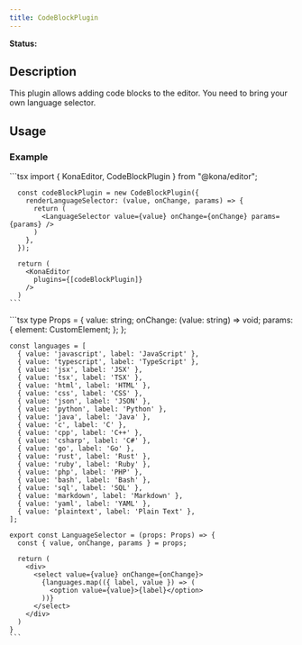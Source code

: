 ```yaml
---
title: CodeBlockPlugin
---
```


**Status:** <Badge text="wip" type="warning" />


## Description

This plugin allows adding code blocks to the editor. You need to bring your own language selector.

## Usage
### Example
<Tabs>
  <Tab label="Editor.tsx">
    ```tsx
      import { KonaEditor, CodeBlockPlugin } from "@kona/editor";

      const codeBlockPlugin = new CodeBlockPlugin({
        renderLanguageSelector: (value, onChange, params) => {
          return (
            <LanguageSelector value={value} onChange={onChange} params={params} />
          )
        },
      });

      return (
        <KonaEditor
          plugins={[codeBlockPlugin]}
        />
      )
    ```
  </Tab>
  <Tab label="LanguageSelector.tsx">
    ```tsx
    type Props = {
      value: string;
      onChange: (value: string) => void;
      params: {
        element: CustomElement;
      };
    };

    const languages = [
      { value: 'javascript', label: 'JavaScript' },
      { value: 'typescript', label: 'TypeScript' },
      { value: 'jsx', label: 'JSX' },
      { value: 'tsx', label: 'TSX' },
      { value: 'html', label: 'HTML' },
      { value: 'css', label: 'CSS' },
      { value: 'json', label: 'JSON' },
      { value: 'python', label: 'Python' },
      { value: 'java', label: 'Java' },
      { value: 'c', label: 'C' },
      { value: 'cpp', label: 'C++' },
      { value: 'csharp', label: 'C#' },
      { value: 'go', label: 'Go' },
      { value: 'rust', label: 'Rust' },
      { value: 'ruby', label: 'Ruby' },
      { value: 'php', label: 'PHP' },
      { value: 'bash', label: 'Bash' },
      { value: 'sql', label: 'SQL' },
      { value: 'markdown', label: 'Markdown' },
      { value: 'yaml', label: 'YAML' },
      { value: 'plaintext', label: 'Plain Text' },
    ];

    export const LanguageSelector = (props: Props) => {
      const { value, onChange, params } = props;

      return (
        <div>
          <select value={value} onChange={onChange}>
            {languages.map(({ label, value }) => (
              <option value={value}>{label}</option>
            ))}
          </select>
        </div>
      )
    }
    ```
  </Tab>
</Tabs>
